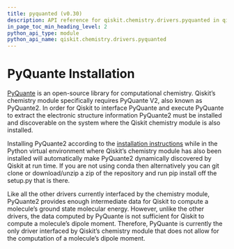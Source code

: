 ```yaml
---
title: pyquanted (v0.30)
description: API reference for qiskit.chemistry.drivers.pyquanted in qiskit v0.30
in_page_toc_min_heading_level: 2
python_api_type: module
python_api_name: qiskit.chemistry.drivers.pyquanted
---
```


<span id="module-qiskit.chemistry.drivers.pyquanted" />

<span id="qiskit-chemistry-drivers-pyquanted" />

# PyQuante Installation

[PyQuante](https://github.com/rpmuller/pyquante2/) is an open-source library for computational chemistry. Qiskit’s chemistry module specifically requires PyQuante V2, also known as PyQuante2. In order for Qiskit to interface PyQuante and execute PyQuante to extract the electronic structure information PyQuante2 must be installed and discoverable on the system where the Qiskit chemistry module is also installed.

Installing PyQuante2 according to the [installation instructions](https://github.com/rpmuller/pyquante2/blob/master/README.md) while in the Python virtual environment where Qiskit’s chemistry module has also been installed will automatically make PyQuante2 dynamically discovered by Qiskit at run time. If you are not using conda then alternatively you can git clone or download/unzip a zip of the repository and run pip install off the setup.py that is there.

<Admonition title="Note" type="note">
  Like all the other drivers currently interfaced by the chemistry module, PyQuante2 provides enough intermediate data for Qiskit to compute a molecule’s ground state molecular energy. However, unlike the other drivers, the data computed by PyQuante is not sufficient for Qiskit to compute a molecule’s dipole moment. Therefore, PyQuante is currently the only driver interfaced by Qiskit’s chemistry module that does not allow for the computation of a molecule’s dipole moment.
</Admonition>

